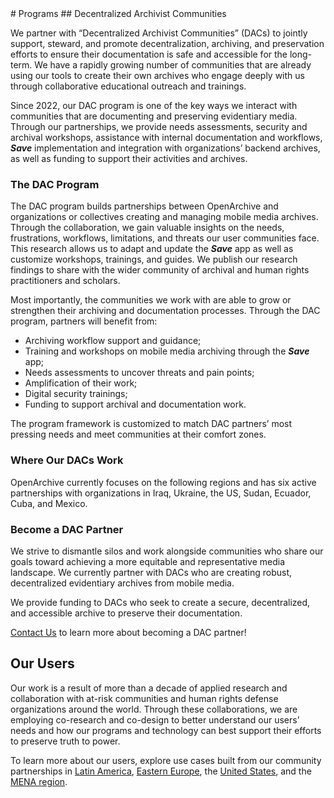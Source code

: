 
<HeaderSection>
    # Programs

</HeaderSection>

<CommunitiesSection>
## Decentralized Archivist Communities

We partner with “Decentralized Archivist Communities” (DACs) to jointly support, steward, and promote decentralization, archiving, and preservation efforts to ensure their documentation is safe and accessible for the long-term. We have a rapidly growing number of communities that are already using our tools to create their own archives who engage deeply with us through collaborative educational outreach and trainings.

Since 2022, our DAC program is one of the key ways we interact with communities that are documenting and preserving evidentiary media. Through our partnerships, we provide needs assessments, security and archival workshops, assistance with internal documentation and workflows, **_Save_** implementation and integration with organizations’ backend archives, as well as funding to support their activities and archives.

### The DAC Program

The DAC program builds partnerships between OpenArchive and organizations or collectives creating and managing mobile media archives. Through the collaboration, we gain valuable insights on the needs, frustrations, workflows, limitations, and threats our user communities face. This research allows us to adapt and update the **_Save_** app as well as customize workshops, trainings, and guides. We publish our research findings to share with the wider community of archival and human rights practitioners and scholars.

Most importantly, the communities we work with are able to grow or strengthen their archiving and documentation processes. Through the DAC program, partners will benefit from:

- Archiving workflow support and guidance;
- Training and workshops on mobile media archiving through the **_Save_** app;
- Needs assessments to uncover threats and pain points;
- Amplification of their work;
- Digital security trainings;
- Funding to support archival and documentation work.

The program framework is customized to match DAC partners’ most pressing needs and meet communities at their comfort zones.

### Where Our DACs Work

OpenArchive currently focuses on the following regions and has six active partnerships with organizations in Iraq, Ukraine, the US, Sudan, Ecuador, Cuba, and Mexico.

<RegionsSection />

### Become a DAC Partner

We strive to dismantle silos and work alongside communities who share our goals toward achieving a more equitable and representative media landscape. We currently partner with DACs who are creating robust, decentralized evidentiary archives from mobile media.

We provide funding to DACs who seek to create a secure, decentralized, and accessible archive to preserve their documentation.

[Contact Us](mailto:info@open-archive.org) to learn more about becoming a DAC partner!

</CommunitiesSection>

<OurUsersSection>

## Our Users

Our work is a result of more than a decade of applied research and collaboration with at-risk communities and human rights defense organizations around the world. Through these collaborations, we are employing co-research and co-design to better understand our users’ needs and how our programs and technology can best support their efforts to preserve truth to power.

To learn more about our users, explore use cases built from our community partnerships in [Latin America](/programs/our-users/latin-america), [Eastern Europe](/programs/our-users/eastern-europe), the [United States](/programs/our-users/north-america), and the [MENA region](/programs/our-users/mena).

</OurUsersSection>
